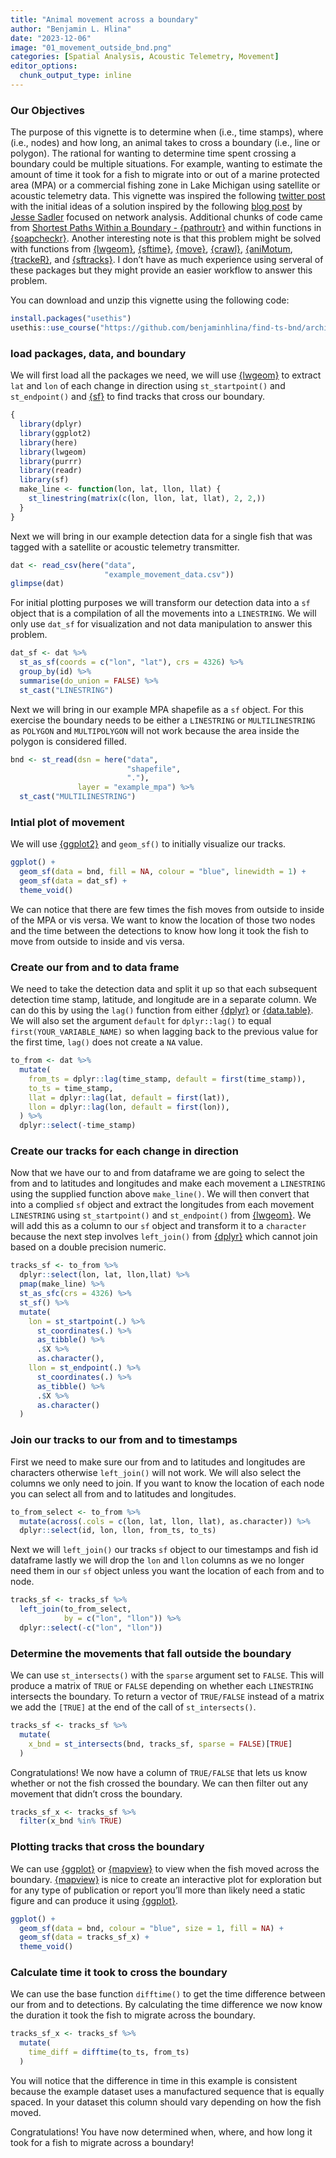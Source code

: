 ```yaml
---
title: "Animal movement across a boundary"
author: "Benjamin L. Hlina"
date: "2023-12-06"
image: "01_movement_outside_bnd.png"
categories: [Spatial Analysis, Acoustic Telemetry, Movement]
editor_options: 
  chunk_output_type: inline
---
```


### Our Objectives

The purpose of this vignette is to determine when (i.e., time stamps), where (i.e., nodes) and how long, an animal takes to cross a boundary (i.e., line or polygon). The rational for wanting to determine time spent crossing a boundary could be multiple situations. For example, wanting to estimate the amount of time it took for a fish to migrate into or out of a marine protected area (MPA) or a commercial fishing zone in Lake Michigan using satellite or acoustic telemetry data. This vignette was inspired the following [twitter post](https://twitter.com/spoonbill_hank/status/1731742735453880428) with the initial ideas of a solution inspired by the following [blog post](https://www.jessesadler.com/post/network-analysis-with-r/) by [Jesse Sadler](https://www.jessesadler.com/) focused on network analysis. Additional chunks of code came from [Shortest Paths Within a Boundary - {pathroutr}](https://blog.benjaminhlina.com/posts/post-with-code/shortest-path-pathroutr/shortest_path_example_pathroutr.html) and within functions in [{soapcheckr}](https://github.com/dill/soapcheckr). Another interesting note is that this problem might be solved with functions from [{lwgeom}](https://r-spatial.github.io/lwgeom/),  [{sftime}](https://r-spatial.github.io/sftime/), [{move}](https://bartk.gitlab.io/move/index.html), [{crawl}](https://github.com/NMML/crawl), [{aniMotum](https://ianjonsen.github.io/aniMotum/), [{trackeR}](https://cran.r-project.org/web/packages/trackeR/index.html), and [{sftracks}](https://mablab.org/sftrack/). I don't have as much experience using serveral of these packages but they might provide an easier workflow to answer this problem. 


You can download and unzip this vignette using the following code:

```r
install.packages("usethis")
usethis::use_course("https://github.com/benjaminhlina/find-ts-bnd/archive/refs/heads/master.zip")
```


### load packages, data, and boundary 

We will first load all the packages we need, we will use [{lwgeom}](https://r-spatial.github.io/lwgeom/) to extract `lat` and `lon` of each change in direction using `st_startpoint()` and `st_endpoint()` and [{sf}](https://r-spatial.github.io/sf/) to find tracks that cross our boundary. 

```r
{
  library(dplyr)
  library(ggplot2)
  library(here)
  library(lwgeom)
  library(purrr)
  library(readr)
  library(sf)
  make_line <- function(lon, lat, llon, llat) {
    st_linestring(matrix(c(lon, llon, lat, llat), 2, 2,))
  }
}
```

Next we will bring in our example detection data for a single fish that was tagged with a satellite or acoustic telemetry transmitter.

```r
dat <- read_csv(here("data", 
                     "example_movement_data.csv"))
glimpse(dat)
```

For initial plotting purposes we will transform our detection data into a `sf` object that is a compilation of all the movements into a `LINESTRING`. We will only use `dat_sf` for visualization  and not data manipulation to answer this problem. 

```r
dat_sf <- dat %>% 
  st_as_sf(coords = c("lon", "lat"), crs = 4326) %>% 
  group_by(id) %>% 
  summarise(do_union = FALSE) %>% 
  st_cast("LINESTRING")
```

Next we will bring in our example MPA shapefile as a `sf` object. For this exercise the boundary needs to be either a `LINESTRING` or `MULTILINESTRING` as `POLYGON` and `MULTIPOLYGON` will not work because the area inside the polygon is considered filled. 

```r
bnd <- st_read(dsn = here("data", 
                          "shapefile", 
                          "."), 
               layer = "example_mpa") %>% 
  st_cast("MULTILINESTRING")
```

### Intial plot of movement 

We will use [{ggplot2}](https://ggplot2.tidyverse.org/reference/ggplot.html) and `geom_sf()` to initially visualize our tracks. 

```r
ggplot() + 
  geom_sf(data = bnd, fill = NA, colour = "blue", linewidth = 1) + 
  geom_sf(data = dat_sf) + 
  theme_void()
```

We can notice that there are few times the fish moves from outside to inside of the MPA or vis versa. We want to know the location of those two nodes and the time between the detections to know how long it took the fish to move from outside to inside and vis versa.

### Create our from and to data frame     

We need to take the detection data and split it up so that each subsequent detection time stamp, latitude, and longitude are in a separate column. We can do this by using the `lag()` function from either [{dplyr}](https://dplyr.tidyverse.org/) or [{data.table}](https://rdatatable.gitlab.io/data.table/). We will also set the argument `default` for `dplyr::lag()` to equal `first(YOUR_VARIABLE_NAME)` so when lagging back to the previous value for the first time, `lag()` does not create a `NA` value. 

```r
to_from <- dat %>% 
  mutate(
    from_ts = dplyr::lag(time_stamp, default = first(time_stamp)),
    to_ts = time_stamp,
    llat = dplyr::lag(lat, default = first(lat)),
    llon = dplyr::lag(lon, default = first(lon)),
  ) %>% 
  dplyr::select(-time_stamp)
```

### Create our tracks for each change in direction 

Now that we have our to and from dataframe we are going to select the from and to latitudes and longitudes and make each movement a `LINESTRING` using the supplied function above `make_line()`. We will then convert that into a complied `sf` object and extract the longitudes from each movement `LINESTRING` using `st_startpoint()` and `st_endpoint()` from [{lwgeom}](https://r-spatial.github.io/lwgeom/). We will add this as a column to our `sf` object and transform it to a `character` because the next step involves `left_join()` from [{dplyr}](https://dplyr.tidyverse.org/) which cannot join based on a double precision numeric. 

```r
tracks_sf <- to_from %>%
  dplyr::select(lon, lat, llon,llat) %>% 
  pmap(make_line) %>%
  st_as_sfc(crs = 4326) %>%
  st_sf() %>% 
  mutate(
    lon = st_startpoint(.) %>%
      st_coordinates(.) %>%
      as_tibble() %>%
      .$X %>% 
      as.character(),
    llon = st_endpoint(.) %>%
      st_coordinates(.) %>%
      as_tibble() %>%
      .$X %>% 
      as.character()
  )
```

### Join our tracks to our from and to timestamps 

First we need to make sure our from and to latitudes and longitudes are characters otherwise `left_join()` will not work. We will also select the columns we only need to join. If you want to know the location of each node you can select all from and to latitudes and longitudes.

```r
to_from_select <- to_from %>% 
  mutate(across(.cols = c(lon, lat, llon, llat), as.character)) %>% 
  dplyr::select(id, lon, llon, from_ts, to_ts)
```

Next we will `left_join()` our tracks `sf` object to our timestamps and fish id dataframe lastly we will drop the `lon` and `llon` columns as we no longer need them in our `sf` object unless you want the location of each from and to node. 

```r
tracks_sf <- tracks_sf %>% 
  left_join(to_from_select,
            by = c("lon", "llon")) %>% 
  dplyr::select(-c("lon", "llon"))
```

### Determine the movements that fall outside the boundary 

We can use `st_intersects()` with the `sparse` argument set to `FALSE`. This will produce a matrix of `TRUE` or `FALSE` depending on whether each `LINESTRING` intersects the boundary. To return a vector of `TRUE/FALSE` instead of a matrix we add the `[TRUE]` at the end of the call of `st_intersects()`.  

```r
tracks_sf <- tracks_sf %>% 
  mutate(
    x_bnd = st_intersects(bnd, tracks_sf, sparse = FALSE)[TRUE]
  )
```

Congratulations! We now have a column of `TRUE/FALSE` that lets us know whether or not the fish crossed the boundary. We can then filter out any movement that didn't cross the boundary. 

```r
tracks_sf_x <- tracks_sf %>% 
  filter(x_bnd %in% TRUE)
```

### Plotting tracks that cross the boundary 

We can use [{ggplot}](https://ggplot2.tidyverse.org/reference/ggplot.html) or [{mapview}](https://r-spatial.github.io/mapview/) to view when the fish moved across the boundary. [{mapview}](https://r-spatial.github.io/mapview/) is nice to create an interactive plot for exploration but for any type of publication or report you'll more than likely need a static figure and can produce it using [{ggplot}](https://ggplot2.tidyverse.org/reference/ggplot.html). 

```r
ggplot() + 
  geom_sf(data = bnd, colour = "blue", size = 1, fill = NA) + 
  geom_sf(data = tracks_sf_x) +
  theme_void()
```

### Calculate time it took to cross the boundary 
  
We can use the base function `difftime()` to get the time difference between our from and to detections. By calculating the time difference we now know the duration it took the fish to migrate across the boundary. 

```r
tracks_sf_x <- tracks_sf %>% 
  mutate(
    time_diff = difftime(to_ts, from_ts)
  )
```

You will notice that the difference in time in this example is consistent because the example dataset uses a manufactured sequence that is equally spaced. In your dataset this column should vary depending on how the fish moved. 

Congratulations! You have now determined when, where, and how long it took for a fish to migrate across a boundary! 